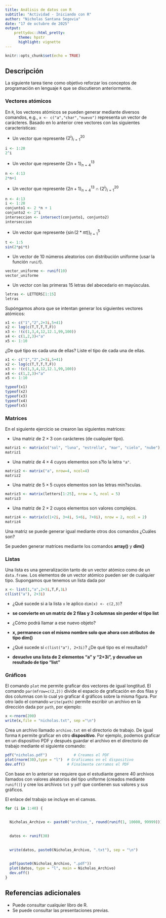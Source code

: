 ---
title: Análisis de datos con R
subtitle: "Actividad - Iniciando con R"
author: "Nicholas Santana Segovia"
date: "17 de octubre de 2025"
output: 
    prettydoc::html_pretty:
      theme: hpstr
      highlight: vignette
---

```{r setup, include=FALSE}
knitr::opts_chunk$set(echo = TRUE)
```

## Descripción

La siguiente tarea tiene como objetivo reforzar los conceptos de programación en lenguaje `R` que se discutieron anteriormente. 

### Vectores atómicos

En `R`, los vectores atómicos se pueden generar mediante diversos comandos, e.g., `x <- c("a","char","nuevo")` representa un vector de carácteres. Basado en lo anterior cree vectores con las siguientes características:

+ Un vector que represente $\{2^i\}_{i=1}^{20}$
```{r}
i <- 1:20
2^i

```



+ Un vector que represente $\{2n+1\}_{n=4}^{13}$
```{r}
n <- 4:13
2*n+1
```


+ Un vector que represente $\{2n+1\}_{n=4}^{13} \cap \{2^i\}_{i=1}^{20}$
```{r}
n <- 4:13
i <- 1:20
conjunto1 <- 2 *n + 1
conjunto2 <- 2^i
interseccion <- intersect(conjunto1, conjunto2)
interseccion
```




+ Un vector que represente $\{\sin(2*\pi t)\}_{t=1}^5$
```{r}
t <- 1:5
sin(2*pi*t)
```

+ Un vector de $10$ números aleatorios con distribución uniforme (usar la función `runif`).
```{r}
vector_uniforme <- runif(10)
vector_uniforme
```

+ Un vector con las primeras 15 letras del abecedario en mayúsculas.
```{r}
letras <- LETTERS[1:15]
letras
```


Supóngamos ahora que se intentan generar los siguientes vectores atómicos:


```{r, echo=T}
x1 <- c("1","2",2+3i,5+41)
x2 <- log(c(T,T,T,T,F))
x3 <- !(c(1,3,4,12,12.1,99,100))
x4 <- c(1,2,3)<"a"
x5 <- 1:10
```

¿De qué tipo es cada una de ellas? Liste el tipo de cada una de ellas.

```{r, echo=T}
x1 <- c("1","2",2+3i,5+41)
x2 <- log(c(T,T,T,T,F))
x3 <- !(c(1,3,4,12,12.1,99,100))
x4 <- c(1,2,3)<"a"
x5 <- 1:10

typeof(x1)
typeof(x2)
typeof(x3)
typeof(x4)
typeof(x5)
```


### Matrices

En el siguiente ejercicio se crearon las siguientes matrices:
 
+ Una matriz de $2\times3$ con carácteres (de cualquier tipo).
```{r}
matriz1 <- matrix(c("sol", "luna", "estrella", "mar", "cielo", "nube"), nrow = 2, ncol = 3, byrow=F)
matriz1
```


+ Una matriz de $4\times4$ cuyos elementos son s?lo la letra `"a"`.
```{r}
matriz2 <- matrix("a", nrow=4, ncol=4)
matriz2
```

+ Una matriz de $5\times5$ cuyos elementos son las letras min?sculas.
```{r}
matriz3 <- matrix(letters[1:25], nrow = 5, ncol = 5)
matriz3
```


+ Una matriz de $2\times2$ cuyos elementos son valores complejos.
```{r}
matriz4 <- matrix(c(1+2i, 3+4i, 5+6i, 7+8i), nrow = 2, ncol = 2)
matriz4
```




Una matriz se puede generar igual mediante otros dos comandos ¿Cuáles son?

Se pueden generar matrices mediante los comandos **array()** y **dim()**

### Listas 

Una lista es una generalización tanto de un vector atómico como de un `data.frame`. Los elementos de un vector atómico pueden ser de cualquier tipo. Supongamos que tenemos un lista dada por

```{r, eval=FALSE}
x <- list(1,"a",2+3i,T,F,1L)
c(list("a"), 2+3i)
```

- ¿Qué sucede si a la lista `x` le aplico `dim(x) <- c(2,3)`? 

+ **se convierte en un matriz de 2 filas y 3 columnas sin perder el tipo list**

- ¿Cómo podrá llamar a ese nuevo objeto?  

+ **x, permanece con el mismo nombre solo que ahora con atributos de tipo dim()**

- ¿Qué sucede sí `c(list("a"), 2+3i)`? ¿De qué tipo es el resultado? 

+ **devuelve una lista de 2 elementos "a" y "2+3i", y devuelve un resultado de tipo "list"**
 
 
### Gráficos

El comando `plot` me permite graficar dos vectores de igual longtitud. El comando `par(mfrow=c(2,2))` divide el espacio de graficación en dos filas y dos columnas con lo cual yo graficar 4 gráficos sobre la misma figura. 
Por otro lado el comando `write(path)` permite escribir un archivo en la dirección dada por `path`, por ejemplo:

```{r eval=FALSE}
x <-rnorm(200)
write(x,file = "nicholas.txt", sep ="\n")
```
Crea un archivo llamado `archivo.txt` en el directorio de trabajo. De igual forma `R` permite graficar en otro **dispositivo**. Por ejemplo, podemos graficar en un dispositivo PDF y después guardar el archivo en el directorio de trabajo mediante el siguiente comando:

```{r eval=FALSE}
pdf("nicholas.pdf")            # Creamos el PDF
plot(rnorm(30),type = "l")  # Graficamos en el dispositivo
dev.off()                   # Finalmente cerramos el PDF

```

Con base en lo anterior se requiere que el estudiante genere 40 archivos llamados con valores aleatorios del tipo uniforme (creados mediante `runif()`) y cree los archivos `txt` y `pdf` que contienen sus valores y sus gráficos. 

El enlace del trabajo se incluye en el canvas.

```{r}

for (i in 1:40) {
  
  
  Nicholas_Archivo <- paste0("archivo_", round(runif(1, 10000, 99999)))
  
  
  datos <- runif(30)
  
  
  write(datos, paste0(Nicholas_Archivo, ".txt"), sep = "\n")
  
  
  pdf(paste0(Nicholas_Archivo, ".pdf"))          
  plot(datos, type = "l", main = Nicholas_Archivo)  
  dev.off()                                 
}
```


## Referencias adicionales

- Puede consultar cualquier libro de R.
- Se puede consultar las presentaciones previas.
